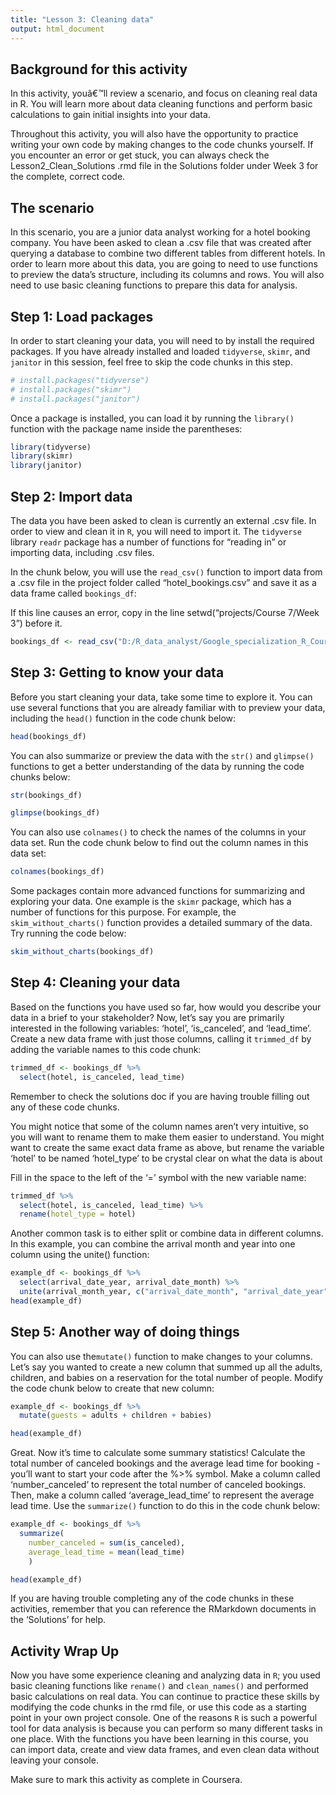 ```yaml
---
title: "Lesson 3: Cleaning data"
output: html_document
---
```


## Background for this activity

In this activity, youâ€™ll review a scenario, and focus on cleaning real data in R. You will learn more about data cleaning functions and perform basic calculations to gain initial insights into your data.

Throughout this activity, you will also have the opportunity to practice writing your own code by making changes to the code chunks yourself. If you encounter an error or get stuck, you can always check the Lesson2_Clean_Solutions .rmd file in the Solutions folder under Week 3 for the complete, correct code. 

## The scenario

In this scenario, you are a junior data analyst working for a hotel booking company. You have been asked to clean a .csv file that was created after querying a database to combine two different tables from different hotels. In order to learn more about this data, you are going to need to use functions to preview the data's structure, including its columns and rows. You will also need to use basic cleaning functions to prepare this data for analysis.  

## Step 1: Load packages

In order to start cleaning your data, you will need to  by install the required packages. If you have already installed and loaded `tidyverse`, `skimr`, and `janitor` in this session, feel free to skip the code chunks in this step.

```r
# install.packages("tidyverse")
# install.packages("skimr")
# install.packages("janitor")
```

Once a package is installed, you can load it by running the `library()` function with the package name inside the parentheses:

```r
library(tidyverse)
library(skimr)
library(janitor)
```

## Step 2: Import data

The data you have been asked to clean is currently an external .csv file. In order to view and clean it in `R`, you will need to import it. The `tidyverse` library `readr` package has a number of functions for "reading in" or importing data, including .csv files. 

In the chunk below, you will use the `read_csv()` function to import data from a .csv file in the project folder called "hotel_bookings.csv" and save it as a data frame called `bookings_df`:

If this line causes an error, copy in the line setwd("projects/Course 7/Week 3") before it. 

```r
bookings_df <- read_csv("D:/R_data_analyst/Google_specialization_R_Course/hotel_bookings.csv")
```

## Step 3: Getting to know your data

Before you start cleaning your data, take some time to explore it. You can use several functions that you are already familiar with to preview your data, including the `head()` function in the code chunk below:

```r
head(bookings_df)
```

You can also summarize or preview the data with the `str()` and `glimpse()` functions to get a better understanding of the data by running the code chunks below:

```r
str(bookings_df)
```

```r
glimpse(bookings_df)
```

You can also use `colnames()` to check the names of the columns in your data set. Run the code chunk below to find out the column names in this data set:

```r
colnames(bookings_df)
```

Some packages contain more advanced functions for summarizing and exploring your data. One example is the `skimr` package, which has a number of functions for this purpose. For example, the `skim_without_charts()` function provides a detailed summary of the data. Try running the code below:

```r
skim_without_charts(bookings_df)
```

## Step 4: Cleaning your data

Based on the functions you have used so far, how would you describe your data in a brief to your stakeholder? Now, let's say you are primarily interested in the following variables: 'hotel', 'is_canceled', and 'lead_time'. Create a new data frame with just those columns, calling it `trimmed_df` by adding the variable names to this code chunk:

```r
trimmed_df <- bookings_df %>% 
  select(hotel, is_canceled, lead_time)
```

Remember to check the solutions doc if you are having trouble filling out any of these code chunks. 

You might notice that some of the column names aren't very intuitive, so you will want to rename them to make them easier to understand. You might want to create the same exact data frame as above, but rename the variable 'hotel' to be named 'hotel_type' to be crystal clear on what the data is about

Fill in the space to the left of the '=' symbol with the new variable name:

```r
trimmed_df %>% 
  select(hotel, is_canceled, lead_time) %>% 
  rename(hotel_type = hotel)
```

Another common task is to either split or combine data in different columns. In this example, you can combine the arrival month and year into one column using the unite() function:

```r
example_df <- bookings_df %>%
  select(arrival_date_year, arrival_date_month) %>% 
  unite(arrival_month_year, c("arrival_date_month", "arrival_date_year"), sep = " ")
head(example_df)
```

## Step 5: Another way of doing things

You can also use the`mutate()` function to make changes to your columns. Let's say you wanted to create a new column that summed up all the adults, children, and babies on a reservation for the total number of people. Modify the code chunk below to create that new column:  

```r
example_df <- bookings_df %>%
  mutate(guests = adults + children + babies)

head(example_df)
```

Great. Now it's time to calculate some summary statistics! Calculate the total number of canceled bookings and the average lead time for booking - you'll want to start your code after the %>% symbol. Make a column called 'number_canceled' to represent the total number of canceled bookings. Then, make a column called 'average_lead_time' to represent the average lead time. Use the `summarize()` function to do this in the code chunk below:

```r

example_df <- bookings_df %>%
  summarize(
    number_canceled = sum(is_canceled),
    average_lead_time = mean(lead_time)
    )

head(example_df)
```

If you are having trouble completing any of the code chunks in these activities, remember that you can reference the RMarkdown documents in the 'Solutions' for help. 

## Activity Wrap Up
Now you have some experience cleaning and analyzing data in `R`; you used basic cleaning functions like `rename()` and `clean_names()` and performed basic calculations on real data. You can continue to practice these skills by modifying the code chunks in the rmd file, or use this code as a starting point in your own project console. One of the reasons `R` is such a powerful tool for data analysis is because you can perform so many different tasks in one place. With the functions you have been learning in this course, you can import data, create and view data frames, and even clean data without leaving your console.  

Make sure to mark this activity as complete in Coursera.